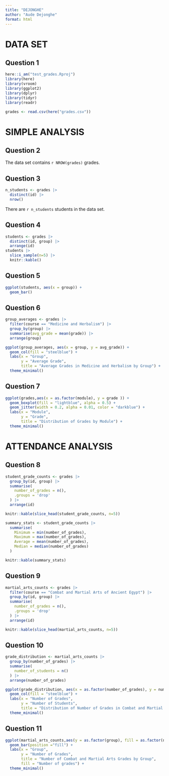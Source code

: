 ```yaml
---
title: "DEJONGHE"
author: "Aude Dejonghe"
format: html
---
```


# DATA SET
## Question 1
```r
here::i_am("test_grades.Rproj")
library(here)
library(vroom)
library(ggplot2)
library(dplyr)
library(tidyr)
library(readr)

grades <- read.csv(here("grades.csv"))
```
# SIMPLE ANALYSIS
## Question 2

The data set contains `r NROW(grades)` grades.


## Question 3

```r
n_students <- grades |>
  distinct(id) |>
  nrow()
```

There are `r n_students` students in the data set.


## Question 4

```r
students <- grades |>
  distinct(id, group) |>
  arrange(id)
students |>
  slice_sample(n=5) |>
  knitr::kable()
```

## Question 5

```r
ggplot(students, aes(x = group)) +
  geom_bar()
```


## Question 6

```r
group_averages <- grades |>
  filter(course == "Medicine and Herbalism") |>
  group_by(group) |>
  summarise(avg_grade = mean(grade)) |>
  arrange(group)
```

```r
ggplot(group_averages, aes(x = group, y = avg_grade)) +
  geom_col(fill = "steelblue") +
  labs(x = "Group", 
       y = "Average Grade",
       title = "Average Grades in Medicine and Herbalism by Group") +
  theme_minimal()
```

## Question 7

```r
ggplot(grades,aes(x = as.factor(module), y = grade )) +
  geom_boxplot(fill = "lightblue", alpha = 0.5) +
  geom_jitter(width = 0.2, alpha = 0.01, color = "darkblue") +
  labs(x = "Module",
       y = "Grade",
       title = "Distribution of Grades by Module") +
  theme_minimal()
```

# ATTENDANCE ANALYSIS
## Question 8

```r
student_grade_counts <- grades |>
  group_by(id, group) |>
  summarise(
    number_of_grades = n(),
    .groups = 'drop'
  ) |>
  arrange(id)

knitr::kable(slice_head(student_grade_counts, n=5))
```
```r
summary_stats <- student_grade_counts |>
  summarise(
    Minimum = min(number_of_grades),
    Maximum = max(number_of_grades),
    Average = mean(number_of_grades),
    Median = median(number_of_grades)
  )

knitr::kable(summary_stats)
```

## Question 9

```r
martial_arts_counts <- grades |>
  filter(course == "Combat and Martial Arts of Ancient Egypt") |>
  group_by(id, group) |>
  summarise(
    number_of_grades = n(),
    .groups = 'drop'
  ) |>
  arrange(id)

knitr::kable(slice_head(martial_arts_counts, n=5))
```

## Question 10

```r
grade_distribution <- martial_arts_counts |>
  group_by(number_of_grades) |>
  summarise(
    number_of_students = n()
  ) |>
  arrange(number_of_grades)

ggplot(grade_distribution, aes(x = as.factor(number_of_grades), y = number_of_students)) +
  geom_col(fill = "steelblue") +
  labs(x = "Number of Grades",
       y = "Number of Students",
       title = "Distribution of Number of Grades in Combat and Martial Arts") +
  theme_minimal()
```

## Question 11

```r
ggplot(martial_arts_counts,aes(y = as.factor(group), fill = as.factor(number_of_grades))) +
  geom_bar(position ="fill") +
  labs(x = "Group",
       y = "Number of Grades",
       title = "Number of Combat and Martial Arts Grades by Group",
       fill = "Number of grades") +
  theme_minimal()
```








